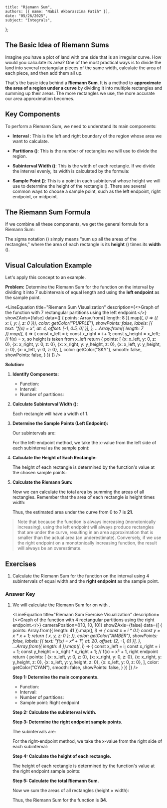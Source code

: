 
    title: "Riemann Sum",
    authors: [{ name: "Nabil Akbarazzima Fatih" }],
    date: "05/26/2025",
    subject: "Integrals",
};

## The Basic Idea of Riemann Sums

Imagine you have a plot of land with one side that is an irregular curve. How would you calculate its area? One of the most practical ways is to divide the land into several rectangular pieces of the same width, calculate the area of each piece, and then add them all up.

That's the basic idea behind a **Riemann Sum**. It is a method to **approximate the area of a region under a curve** by dividing it into multiple rectangles and summing up their areas. The more rectangles we use, the more accurate our area approximation becomes.

## Key Components

To perform a Riemann Sum, we need to understand its main components:

-   **Interval <InlineMath math="[a, b]" />**: This is the left and right boundary of the region whose area we want to calculate.
-   **Partitions (<InlineMath math="n" />)**: This is the number of rectangles we will use to divide the region.
-   **Subinterval Width (<InlineMath math="\Delta x" />)**: This is the width of each rectangle. If we divide the interval evenly, its width is calculated by the formula:

    <BlockMath math="\Delta x = \frac{b-a}{n}" />

-   **Sample Point (<InlineMath math="x_i^*" />)**: This is a point in each subinterval whose height we will use to determine the height of the rectangle (<InlineMath math="f(x_i^*)" />). There are several common ways to choose a sample point, such as the left endpoint, right endpoint, or midpoint.

## The Riemann Sum Formula

If we combine all these components, we get the general formula for a Riemann Sum:

<BlockMath math="R_n = \sum_{i=1}^{n} f(x_i^*) \Delta x" />

The sigma notation (<InlineMath math="\sum" />) simply means "sum up all the areas of the rectangles," where the area of each rectangle is its **height** (<InlineMath math="f(x_i^*)" />) times its **width** (<InlineMath math="\Delta x" />).

## Visual Calculation Example

Let's apply this concept to an example.

**Problem:** Determine the Riemann Sum for the function <InlineMath math="f(x) = x" /> on the interval <InlineMath math="[0, 7]" /> by dividing it into 7 subintervals of equal length and using the **left endpoint** as the sample point.

<LineEquation
  title="Riemann Sum Visualization"
  description={<>Graph of the function <InlineMath math="f(x)=x" /> with 7 rectangular partitions using the left endpoint.</>}
  showZAxis={false}
  data={[
    {
      points: Array.from({ length: 8 }).map((_, i) => ({ x: i, y: i, z: 0 })),
      color: getColor("PURPLE"),
      showPoints: false,
      labels: [{ text: "f(x) = x", at: 4, offset: [-1, 0.5, 0] }],
    },
    ...Array.from({ length: 7 }).map((_, i) => {
        const x_left = i;
        const x_right = i + 1;
        const y_height = x_left; // f(x) = x, so height is taken from x_left
        return {
            points: [
                {x: x_left, y: 0, z: 0},
                {x: x_right, y: 0, z: 0},
                {x: x_right, y: y_height, z: 0},
                {x: x_left, y: y_height, z: 0},
                {x: x_left, y: 0, z: 0},
            ],
            color: getColor("SKY"),
            smooth: false,
            showPoints: false,
        }
    })
  ]}
/>

**Solution:**

1.  **Identify Components:**
    -   Function: <InlineMath math="f(x) = x" />
    -   Interval: <InlineMath math="a=0, b=7" />
    -   Number of partitions: <InlineMath math="n=7" />

2.  **Calculate Subinterval Width (<InlineMath math="\Delta x" />):**

    <BlockMath math="\Delta x = \frac{7 - 0}{7} = 1" />

    Each rectangle will have a width of 1.

3.  **Determine the Sample Points (Left Endpoint):**

    Our subintervals are:
    
    <BlockMath math="[0,1], [1,2], [2,3], [3,4], [4,5], [5,6], [6,7]" />
    
    For the left-endpoint method, we take the x-value from the left side of each subinterval as the sample point:
    
    <BlockMath math="x_1=0, x_2=1, x_3=2, x_4=3, x_5=4, x_6=5, x_7=6" />

4.  **Calculate the Height of Each Rectangle:**

    The height of each rectangle is determined by the function's value <InlineMath math="f(x) = x" /> at the chosen sample points:
    
    <div className="flex flex-col gap-4">
    <BlockMath math="f(x_1) = f(0) = 0" />
    <BlockMath math="f(x_2) = f(1) = 1" />
    <BlockMath math="f(x_3) = f(2) = 2" />
    <BlockMath math="f(x_4) = f(3) = 3" />
    <BlockMath math="f(x_5) = f(4) = 4" />
    <BlockMath math="f(x_6) = f(5) = 5" />
    <BlockMath math="f(x_7) = f(6) = 6" />
    </div>

5.  **Calculate the Riemann Sum:**

    Now we can calculate the total area by summing the areas of all rectangles. Remember that the area of each rectangle is height times width:

    <div className="flex flex-col gap-4">
    <BlockMath math="R_7 = \sum_{i=1}^{7} f(x_i^*) \Delta x" />
    <BlockMath math="= [f(0) + f(1) + f(2) + f(3) + f(4) + f(5) + f(6)] \cdot 1" />
    <BlockMath math="= (0 + 1 + 2 + 3 + 4 + 5 + 6) \cdot 1" />
    <BlockMath math="= 21" />
    </div>

    Thus, the estimated area under the curve <InlineMath math="f(x)=x" /> from 0 to 7 is **21**.

> Note that because the function <InlineMath math="f(x)=x" /> is always increasing (monotonically increasing), using the left endpoint will always produce rectangles that are under the curve, resulting in an area approximation that is smaller than the actual area (an underestimate). Conversely, if we use the right endpoint on a monotonically increasing function, the result will always be an overestimate.

## Exercises

1.  Calculate the Riemann Sum for the function <InlineMath math="f(x) = x^2 + 1" /> on the interval <InlineMath math="[0, 4]" /> using 4 subintervals of equal width and the **right endpoint** as the sample point.

### Answer Key

1.  We will calculate the Riemann Sum for <InlineMath math="f(x) = x^2+1" /> on <InlineMath math="[0,4]" /> with <InlineMath math="n=4" />.

    <LineEquation
    title="Riemann Sum Exercise Visualization"
    description={<>Graph of the function <InlineMath math="f(x)=x^2+1" /> with 4 rectangular partitions using the right endpoint.</>}
    cameraPosition={[10, 10, 10]}
    showZAxis={false}
    data={[
        {
        points: Array.from({ length: 41 }).map((_, i) => {
            const x = i * 0.1;
            const y = x * x + 1;
            return { x, y, z: 0 };
        }),
        color: getColor("AMBER"),
        showPoints: false,
        labels: [{ text: "f(x) = x² + 1", at: 20, offset: [2, -1, 0] }],
        },
        ...Array.from({ length: 4 }).map((_, i) => {
            const x_left = i;
            const x_right = i + 1;
            const y_height = x_right * x_right + 1; // f(x) = x² + 1, right endpoint
            return {
                points: [
                    {x: x_left, y: 0, z: 0},
                    {x: x_right, y: 0, z: 0},
                    {x: x_right, y: y_height, z: 0},
                    {x: x_left, y: y_height, z: 0},
                    {x: x_left, y: 0, z: 0},
                ],
                color: getColor("CYAN"),
                smooth: false,
                showPoints: false,
            }
        })
    ]}
    />

    **Step 1: Determine the main components.**
    -   Function: <InlineMath math="f(x) = x^2 + 1" />
    -   Interval: <InlineMath math="a=0, b=4" />
    -   Number of partitions: <InlineMath math="n=4" />
    -   Sample point: Right endpoint

    **Step 2: Calculate the subinterval width.**

    <BlockMath math="\Delta x = \frac{b-a}{n} = \frac{4-0}{4} = 1" />

    **Step 3: Determine the right endpoint sample points.**

    The subintervals are:
    
    <BlockMath math="[0,1], [1,2], [2,3], [3,4]" />
    
    For the right-endpoint method, we take the x-value from the right side of each subinterval:

    <BlockMath math="x_1=1, x_2=2, x_3=3, x_4=4" />

    **Step 4: Calculate the height of each rectangle.**

    The height of each rectangle is determined by the function's value <InlineMath math="f(x) = x^2 + 1" /> at the right endpoint sample points:

    <div className="flex flex-col gap-4">
    <BlockMath math="f(x_1) = f(1) = 1^2 + 1 = 2" />
    <BlockMath math="f(x_2) = f(2) = 2^2 + 1 = 5" />
    <BlockMath math="f(x_3) = f(3) = 3^2 + 1 = 10" />
    <BlockMath math="f(x_4) = f(4) = 4^2 + 1 = 17" />
    </div>

    **Step 5: Calculate the total Riemann Sum.**

    Now we sum the areas of all rectangles (height × width):

    <div className="flex flex-col gap-4">
    <BlockMath math="R_4 = \sum_{i=1}^{4} f(x_i^*) \Delta x" />
    <BlockMath math="= [f(1) + f(2) + f(3) + f(4)] \cdot 1" />
    <BlockMath math="= (2 + 5 + 10 + 17) \cdot 1" />
    <BlockMath math="= 34" />
    </div>

    Thus, the Riemann Sum for the function is **34**.